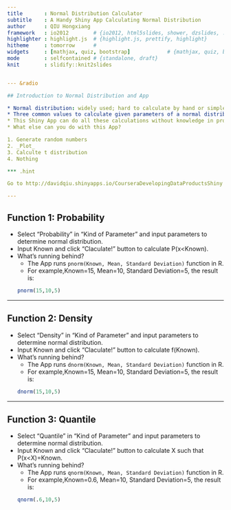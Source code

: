 ```yaml
---
title       : Normal Distribution Calculator
subtitle    : A Handy Shiny App Calculating Normal Distribution
author      : QIU Hongxiang
framework   : io2012        # {io2012, html5slides, shower, dzslides, ...}
highlighter : highlight.js  # {highlight.js, prettify, highlight}
hitheme     : tomorrow      # 
widgets     : [mathjax, quiz, bootstrap]            # {mathjax, quiz, bootstrap}
mode        : selfcontained # {standalone, draft}
knit        : slidify::knit2slides


--- &radio

## Introduction to Normal Distribution and App

* Normal distribution: widely used; hard to calculate by hand or simple calculators. Weird probability density function with no elementary anti derivative:$f(x)=\frac{1}{\sigma \sqrt{2\pi}} e^{-\frac{(x-\mu)^2}{2\sigma^2}}$
* Three common values to calculate given parameters of a normal distribution: cumulative probability, density and quantile.
* This Shiny App can do all these calculations without knowledge in programming.
* What else can you do with this App?

1. Generate random numbers
2. _Plot_
3. Calculte t distribution
4. Nothing

*** .hint

Go to http://davidqiu.shinyapps.io/CourseraDevelopingDataProductsShiny and check out!

---
```


## Function 1: Probability

* Select "Probability" in "Kind of Parameter" and input parameters to determine normal distribution.
* Input Known and click "Claculate!" button to calculate P(x<Known).
* What's running behind?
    + The App runs `pnorm(Known, Mean, Standard Deviation)` function in R.
    + For example,Known=15,  Mean=10, Standard Deviation=5, the result is:
    ```r
    pnorm(15,10,5)
    ```


---

## Function 2: Density

* Select "Density" in "Kind of Parameter" and input parameters to determine normal distribution.
* Input Known and click "Claculate!" button to calculate f(Known).
* What's running behind?
    + The App runs `dnorm(Known, Mean, Standard Deviation)` function in R.
    + For example,Known=15,  Mean=10, Standard Deviation=5, the result is:
    ```r
    dnorm(15,10,5)
    ```


---

## Function 3: Quantile

* Select "Quantile" in "Kind of Parameter" and input parameters to determine normal distribution.
* Input Known and click "Claculate!" button to calculate X such that P(x<X)=Known.
* What's running behind?
    + The App runs `qnorm(Known, Mean, Standard Deviation)` function in R.
    + For example,Known=0.6, Mean=10, Standard Deviation=5, the result is:
    ```r
    qnorm(.6,10,5)
    ```
